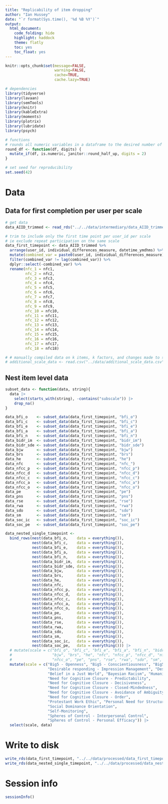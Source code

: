 ```yaml
---
title: "Replicability of item dropping"
author: "Ian Hussey"
date: "`r format(Sys.time(), '%d %B %Y')`"
output:
  html_document:
    code_folding: hide
    highlight: haddock
    theme: flatly
    toc: yes
    toc_float: yes
---
```


```r
knitr::opts_chunk$set(message=FALSE,
                      warning=FALSE,
                      cache=TRUE,
                      cache.lazy=TRUE)
```

```r

# dependencies
library(tidyverse)
library(lavaan)
library(semTools)
library(knitr)
library(kableExtra)
library(moments)
library(plotrix)
library(lubridate)
library(psych)

# functions
# rounds all numeric variables in a dataframe to the desired number of places. Non-numeric variables will be ignored.
round_df <- function(df, digits) {
  mutate_if(df, is.numeric, janitor::round_half_up, digits = 2)
}

# set seed for reproducibility
set.seed(42)

```

# Data

## Data for first completion per user per scale

```r

# get data
data_AIID_trimmed <- read_rds("../../data/intermediary/data_AIID_trimmed.rds")

# trim to include only the first time point per user_id per scale
# ie exclude repeat participation on the same scale
data_first_timepoint <- data_AIID_trimmed %>%
  arrange(user_id, individual_differences_measure, datetime_ymdhms) %>%
  mutate(combined_var = paste0(user_id, individual_differences_measure)) %>%
  filter(combined_var != lag(combined_var)) %>%
  dplyr::select(-combined_var) %>%
  rename(nfc_1 = nfc1, 
         nfc_2 = nfc2, 
         nfc_3 = nfc3, 
         nfc_4 = nfc4, 
         nfc_5 = nfc5, 
         nfc_6 = nfc6, 
         nfc_7 = nfc7, 
         nfc_8 = nfc8, 
         nfc_9 = nfc9, 
         nfc_10 = nfc10, 
         nfc_11 = nfc11, 
         nfc_12 = nfc12, 
         nfc_13 = nfc13, 
         nfc_14 = nfc14, 
         nfc_15 = nfc15, 
         nfc_16 = nfc16, 
         nfc_17 = nfc17, 
         nfc_18 = nfc18)

# # manually compiled data on k items, k factors, and changes made to scales compared to original publications.
# additional_scale_data <- read.csv("../data/additional_scale_data.csv")

```

## Nest item level data

```r

subset_data <- function(data, string){
  data |> 
    select(starts_with(string), -contains("subscale")) |> 
    drop_na()
}

data_bfi_o    <- subset_data(data_first_timepoint, "bfi_o")
data_bfi_c    <- subset_data(data_first_timepoint, "bfi_c")
data_bfi_e    <- subset_data(data_first_timepoint, "bfi_e")
data_bfi_a    <- subset_data(data_first_timepoint, "bfi_a")
data_bfi_n    <- subset_data(data_first_timepoint, "bfi_n")
data_bidr_im  <- subset_data(data_first_timepoint, "bidr_im")
data_bidr_sde <- subset_data(data_first_timepoint, "bidr_sde")
data_bjw      <- subset_data(data_first_timepoint, "bjw")
data_brs      <- subset_data(data_first_timepoint, "brs")
data_he       <- subset_data(data_first_timepoint, "he")
data_nfc      <- subset_data(data_first_timepoint, "nfc_")
data_nfcc_p   <- subset_data(data_first_timepoint, "nfcc_p")
data_nfcc_d   <- subset_data(data_first_timepoint, "nfcc_d")
data_nfcc_c   <- subset_data(data_first_timepoint, "nfcc_c")
data_nfcc_a   <- subset_data(data_first_timepoint, "nfcc_a")
data_nfcc_o   <- subset_data(data_first_timepoint, "nfcc_o")
data_pe       <- subset_data(data_first_timepoint, "pe")
data_pns      <- subset_data(data_first_timepoint, "pns")
data_rse      <- subset_data(data_first_timepoint, "rse")
data_rwa      <- subset_data(data_first_timepoint, "rwa")
data_sdo      <- subset_data(data_first_timepoint, "sdo")
data_sm       <- subset_data(data_first_timepoint, "sm")
data_soc_ic   <- subset_data(data_first_timepoint, "soc_ic")
data_soc_pe   <- subset_data(data_first_timepoint, "soc_pe")

data_nested_single_timepoint <- 
  bind_rows(nest(data_bfi_o,    data = everything()),
            nest(data_bfi_c,    data = everything()),
            nest(data_bfi_e,    data = everything()),
            nest(data_bfi_a,    data = everything()),
            nest(data_bfi_n,    data = everything()),
            nest(data_bidr_im,  data = everything()),
            nest(data_bidr_sde, data = everything()),
            nest(data_bjw,      data = everything()),
            nest(data_brs,      data = everything()),
            nest(data_he,       data = everything()),
            nest(data_nfc,      data = everything()),
            nest(data_nfcc_p,   data = everything()),
            nest(data_nfcc_d,   data = everything()),
            nest(data_nfcc_c,   data = everything()),
            nest(data_nfcc_a,   data = everything()),
            nest(data_nfcc_o,   data = everything()),
            nest(data_pe,       data = everything()),
            nest(data_pns,      data = everything()),
            nest(data_rse,      data = everything()),
            nest(data_rwa,      data = everything()),
            nest(data_sdo,      data = everything()),
            nest(data_sm,       data = everything()),
            nest(data_soc_ic,   data = everything()),
            nest(data_soc_pe,   data = everything())) |>
  # mutate(scale = c("bfi_o", "bfi_c", "bfi_e", "bfi_a", "bfi_n", "bidr_im", "bidr_sde", 
  #                  "bjw", "brs", "he", "nfc", "nfcc_p", "nfcc_d", "nfcc_c", "nfcc_a", 
  #                  "nfcc_o", "pe", "pns", "rse", "rwa", "sdo", "sm", "soc_ic", "soc_pe")) |>
  mutate(scale = c("Big5 - Openness", "Big5 - Conscientiousness", "Big5 - Extroversion", "Big5 - Agreeableness", "Big5 - Neuroticism", 
                   "Desirable responding - Impression Management", "Desirable responding - Self-Deception", 
                   "Belief in a Just World", "Bayesian Racism", "Humanitarianism-Egalitarianism", "Need for Cognition", 
                   "Need for Cognitive Closure - Predictability", 
                   "Need for Cognitive Closure - Decisiveness", 
                   "Need for Cognitive Closure - Closed-Mindedness", 
                   "Need for Cognitive Closure - Avoidance of Ambiguity", 
                   "Need for Cognitive Closure - Order", 
                   "Protestant Work Ethic", "Personal Need for Structure", "Rosenberg Self-Esteem", "Right-Wing Authoritarianism", 
                   "Social Dominance Orientation", 
                   "Self-Monitoring", 
                   "Spheres of Control - Interpersonal Control",
                   "Spheres of Control - Personal Efficacy")) |>
  select(scale, data)

```

# Write to disk

```r

write_rds(data_first_timepoint, "../../data/processed/data_first_timepoint.rds", compress = "gz")
write_rds(data_nested_single_timepoint, "../../data/processed/data_nested_single_timepoint.rds")

```

# Session info

```r

sessionInfo()

```




